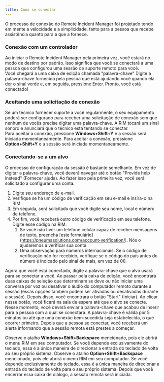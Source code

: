 ```yaml
---
title: Como se conectar
---
```



O processo de conexão do Remote Incident Manager foi projetado tendo em mente a velocidade e a simplicidade, tanto para a pessoa que recebe assistência quanto para a que a fornece.

### Conexão com um controlador

Ao iniciar o Remote Incident Manager pela primeira vez, você estará no modo de destino por padrão. Isso significa que você se conectará a uma pessoa que configurou uma sessão de suporte remoto para você.  
Você chegará a uma caixa de edição chamada "palavra-chave" Digite a palavra-chave fornecida pela pessoa que está ajudando você quando ela der o sinal verde e, em seguida, pressione Enter. Pronto, você está conectado!

### Aceitando uma solicitação de conexão

Se um técnico fornecer suporte a você regularmente, o seu equipamento poderá ser configurado para receber uma solicitação de conexão sem que nenhum de vocês precise digitar uma palavra-chave. A RIM tocará um sinal sonoro e anunciará que o técnico está tentando se conectar.  
<Windows>Para aceitar a conexão, pressione **Windows+Shift+Y** e a sessão será iniciada momentaneamente.</Windows>
<MacOS>Para aceitar a conexão, pressione **Option+Shift+Y** e a sessão será iniciada momentaneamente.</MacOS>

### Conectando-se a um alvo

O processo de configuração da sessão é bastante semelhante. Em vez de digitar a palavra-chave, você deverá navegar até o botão "Provide help instead" (Fornecer ajuda). Ao fazer isso pela primeira vez, você será solicitado a configurar uma conta.
1. Digite seu endereço de e-mail.
1. Verifique se há um código de verificação em seu e-mail e insira-o na RIM.
1. Em seguida, será solicitado que você digite seu nome, local e número de telefone.
1. Por fim, você receberá outro código de verificação em seu telefone. Digite esse código na RIM.
    1. Se você não tiver um telefone celular capaz de receber mensagens de texto, preencha [este formulário] (https://pneumasolutions.com/account-verification/). Nós o ajudaremos a verificar sua conta.
    1. Uma observação para números internacionais: Se o código de verificação não for recebido, verifique se o código do país antes do número é indicado pelo sinal de mais, em vez de 00.

Agora que você está conectado, digite a palavra-chave que o alvo usará para se conectar a você. Ao passar pela caixa de edição, você encontrará duas caixas de seleção que determinam se deve ou não iniciar uma conversa por voz ou desativar o áudio do computador remoto durante a sessão (essas opções também podem ser ativadas ou desativadas durante a sessão). Depois disso, você encontrará o botão "Start" (Iniciar). Ao clicar nesse botão, você ficará na sala de espera até que o alvo se conecte. Nesse momento, você deverá enviar a palavra-chave que acabou de inserir para a pessoa com a qual se conectará. A palavra-chave é válida por 5 minutos ou até que uma conexão bem-sucedida seja estabelecida, o que ocorrer primeiro. Depois que a pessoa se conectar, você receberá um alerta informando que a sessão remota está prestes a começar.  

<Windows>Observe o atalho **Windows+Shift+Backspace** mencionado, pois ele abrirá o menu RIM em seu computador. Se você depende exclusivamente do teclado, essa é a única maneira de direcionar a entrada do teclado de volta ao seu próprio sistema.</Windows>
<MacOS>Observe o atalho **Option+Shift+Backspace** mencionado, pois ele abrirá o menu RIM em seu computador. Se você depende exclusivamente do teclado, essa é a única maneira de direcionar a entrada do teclado de volta para o seu próprio sistema.</MacOS>
Depois que você encerrar essa caixa de diálogo, a sessão remota será iniciada.
